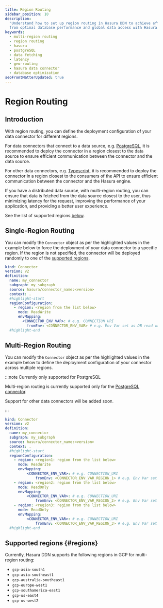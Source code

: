 ```yaml
---
title: Region Routing
sidebar_position: 10
description:
  "Understand how to set up region routing in Hasura DDN to achieve efficient data fetching and lower latency. Benefit
  from optimal database performance and global data access with Hasura."
keywords:
  - multi-region routing
  - region routing
  - hasura
  - postgreSQL
  - data fetching
  - latency
  - geo-routing
  - hasura data connector
  - database optimization
seoFrontMatterUpdated: true
---
```


# Region Routing

## Introduction

With region routing, you can define the deployment configuration of your data connector for different regions.

For data connectors that connect to a data source, e.g. [PostgreSQL](/how-to-build-with-ddn/with-postgresql.mdx), it is
recommended to deploy the connector in a region closest to the data source to ensure efficient communication between the
connector and the data source.

For other data connectors, e.g. [Typescript](https://hasura.io/connectors/nodejs), it is recommended to deploy the
connector in a region closest to the consumers of the API to ensure efficient communication between the connector and
the Hasura engine.

If you have a distributed data source, with multi-region routing, you can ensure that data is fetched from the data
source closest to the user, thus minimizing latency for the request, improving the performance of your application, and
providing a better user experience.

See the list of supported regions [below](#regions).

## Single-Region Routing

You can modify the `Connector` object as per the highlighted values in the example below to force the deployment of your
data connector to a specific region. If the region is not specified, the connector will be deployed randomly to one of
the [supported regions](#regions).

```yaml title="For example, in my_subgraph/connector/my_connector/connector.yaml:"
kind: Connector
version: v2
definition:
  name: my_connector
  subgraph: my_subgraph
  source: hasura/connector_name:<version>
  context: .
  #highlight-start
  regionConfiguration:
    - region: <region from the list below>
      mode: ReadWrite
      envMapping:
        <CONNECTOR_ENV_VAR>: # e.g. CONNECTION_URI
          fromEnv: <CONNECTOR_ENV_VAR> # e.g. Env Var set as DB read write URL
  #highlight-end
```

## Multi-Region Routing

You can modify the `Connector` object as per the highlighted values in the example below to define the deployment
configuration of your connector across multiple regions.

:::note Currently only supported for PostgreSQL

Multi-region routing is currently supported only for the
[PostgreSQL connector](/how-to-build-with-ddn/with-postgresql.mdx).

Support for other data connectors will be added soon.

:::

```yaml title="For example, in my_subgraph/connector/my_connector/connector.yaml:"
kind: Connector
version: v2
definition:
  name: my_connector
  subgraph: my_subgraph
  source: hasura/connector_name:<version>
  context: .
  #highlight-start
  regionConfiguration:
    - region: <region1: region from the list below>
      mode: ReadWrite
      envMapping:
          <CONNECTOR_ENV_VAR>: # e.g. CONNECTION_URI
              fromEnv: <CONNECTOR_ENV_VAR_REGION_1> # e.g. Env Var set as DB read write replica URL in region1
    - region: <region2: region from the list below>
      mode: ReadOnly
      envMapping:
          <CONNECTOR_ENV_VAR>: # e.g. CONNECTION_URI
              fromEnv: <CONNECTOR_ENV_VAR_REGION_2> # e.g. Env Var set as DB read only replica URL in region2
    - region: <region3: region from the list below>
      mode: ReadOnly
      envMapping:
          <CONNECTOR_ENV_VAR>: # e.g. CONNECTION_URI
              fromEnv: <CONNECTOR_ENV_VAR_REGION_3> # e.g. Env Var set as DB read only replica URL in region3
  #highlight-end
```

## Supported regions {#regions}

Currently, Hasura DDN supports the following regions in GCP for multi-region routing:

- `gcp-asia-south1`
- `gcp-asia-southeast1`
- `gcp-australia-southeast1`
- `gcp-europe-west1`
- `gcp-southamerica-east1`
- `gcp-us-east4`
- `gcp-us-west2`
